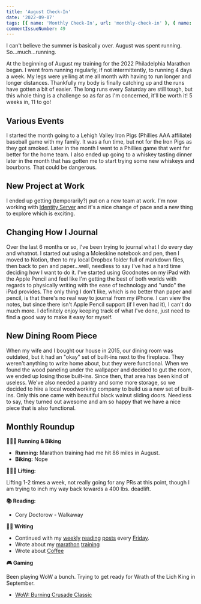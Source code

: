 ```yaml
---
title: 'August Check-In'
date: '2022-09-07'
tags: [{ name: 'Monthly Check-In', url: 'monthly-check-in' }, { name: 'Running', url: 'running' }, { name: 'Life', url: 'life' }, { name: 'Journaling', url: 'journaling' }]
commentIssueNumber: 49
---
```


I can't believe the summer is basically over. August was spent running. So...much...running.

At the beginning of August my training for the 2022 Philadelphia Marathon began. I went from running regularly, if not intermittently, to running 4 days a week. My legs were yelling at me all month with having to run longer and longer distances. Thankfully my body is finally catching up and the runs have gotten a bit of easier. The long runs every Saturday are still tough, but this whole thing is a challenge so as far as I'm concerned, it'll be worth it! 5 weeks in, 11 to go!

## Various Events

I started the month going to a Lehigh Valley Iron Pigs (Phillies AAA affiliate) baseball game with my family. It was a fun time, but not for the Iron Pigs as they got smoked. Later in the month I went to a Phillies game that went far better for the home team. I also ended up going to a whiskey tasting dinner later in the month that has gotten me to start trying some new whiskeys and bourbons. That could be dangerous.

## New Project at Work

I ended up getting (temporarily?) put on a new team at work. I'm now working with [Identity Server](https://identityserver4.readthedocs.io/en/latest/) and it's a nice change of pace and a new thing to explore which is exciting.

## Changing How I Journal

Over the last 6 months or so, I've been trying to journal what I do every day and whatnot. I started out using a Moleskine notebook and pen, then I moved to Notion, then to my local Dropbox folder full of markdown files, then back to pen and paper...well, needless to say I've had a hard time deciding how I want to do it. I've started using Goodnotes on my iPad with the Apple Pencil and feel like I'm getting the best of both worlds with regards to physically writing with the ease of technology and "undo" the iPad provides. The only thing I don't like, which is no better than paper and pencil, is that there's no real way to journal from my iPhone. I can view the notes, but since there isn't Apple Pencil support (if I even had it), I can't do much more. I definitely enjoy keeping track of what I've done, just need to find a good way to make it easy for myself.

## New Dining Room Piece

When my wife and I bought our house in 2015, our dining room was outdated, but it had an "okay" set of built-ins next to the fireplace. They weren't anything to write home about, but they were functional. When we found the wood paneling under the wallpaper and decided to gut the room, we ended up losing those built-ins. Since then, that area has been kind of useless. We've also needed a pantry and some more storage, so we decided to hire a local woodworking company to build us a new set of built-ins. Only this one came with beautiful black walnut sliding doors. Needless to say, they turned out awesome and am so happy that we have a nice piece that is also functional.

<PostImage
    src="/images/posts/2022-09-07-august-2022-check-in/closet.jpg"
    alt="beautiful black walnut sliding doors next to my fireplace"
    width={1080}
    height={1440}
    centered
    shadowed={false}
/>

## Monthly Roundup

**🏃🏼‍♂️ Running & Biking**

- **Running:** Marathon training had me hit 86 miles in August.
- **Biking:** Nope

**🏋🏼‍♂️ Lifting:**

Lifting 1-2 times a week, not really going for any PRs at this point, though I am trying to inch my way back towards a 400 lbs. deadlift.

**📚 Reading:**

- <ExternalLink href="https://bookshop.org/books/walkaway/9780765392770" title="Walkway by Cory Doctorow">Cory Doctorow - Walkaway</ExternalLink>

**✍🏻 Writing**

- Continued with my [weekly](/posts/2022/08/05/reading-list) [reading](/posts/2022/08/12/reading-list) [posts](/posts/2022/08/19/reading-list) every [Friday](/posts/2022/09/02/reading-list).
- Wrote about my [marathon](/posts/2022/08/03/marathon-training) [training](/posts/2022/08/29/marathon-training-update)
- Wrote about [Coffee](/posts/2022/08/18/upping-our-coffee-game)

**🎮 Gaming**

Been playing WoW a bunch. Trying to get ready for Wrath of the Lich King in September.

- <a href="https://worldofwarcraft.com/en-us/wowclassic" target="_blank" rel="noreferrer nofollow">WoW: Burning Crusade Classic</a>